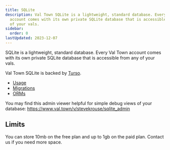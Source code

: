 ```yaml
---
title: SQLite
description: Val Town SQLite is a lightweight, standard database. Every Val Town
  account comes with its own private SQLite database that is accessible from any
  of your vals.
sidebar:
  order: 0
lastUpdated: 2023-12-07
---
```



SQLite is a lightweight, standard database. Every Val Town account comes with its own private SQLite database that is accessible from any of your vals.

Val Town SQLite is backed by [Turso](https://turso.tech/).

- [Usage](./usage)
- [Migrations](./migrations)
- [ORMs](./orms)

You may find this admin viewer helpful for simple debug views of your database: https://www.val.town/v/stevekrouse/sqlite_admin

## Limits

You can store 10mb on the free plan and up to 1gb on the paid plan. Contact us if you need more space.
